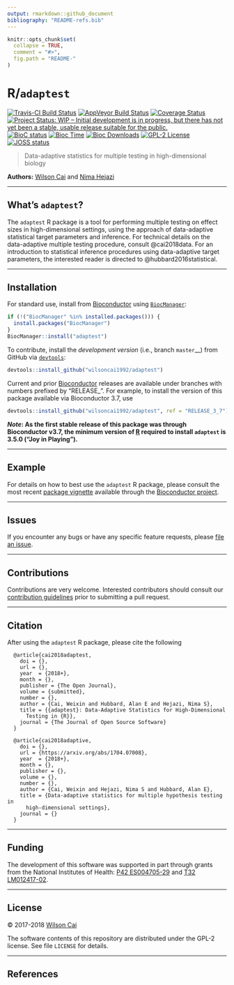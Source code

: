 ```yaml
---
output: rmarkdown::github_document
bibliography: "README-refs.bib"
---
```


<!-- README.md is generated from README.Rmd. Please edit that file -->

```r
knitr::opts_chunk$set(
  collapse = TRUE,
  comment = "#>",
  fig.path = "README-"
)
```

# R/`adaptest`

[![Travis-CI Build Status](https://travis-ci.org/wilsoncai1992/adaptest.svg?branch=master)](https://travis-ci.org/wilsoncai1992/adaptest?branch=master)
[![AppVeyor Build  Status](https://ci.appveyor.com/api/projects/status/github/wilsoncai1992/adaptest?branch=master&svg=true)](https://ci.appveyor.com/project/wilsoncai1992/adaptest/)
[![Coverage Status](https://img.shields.io/codecov/c/github/wilsoncai1992/adaptest/master.svg)](https://codecov.io/github/wilsoncai1992/adaptest?branch=master)
[![Project Status: WIP – Initial development is in progress, but there has not yet been a stable, usable release suitable for the public.](http://www.repostatus.org/badges/latest/wip.svg)](http://www.repostatus.org/#wip)
[![BioC status](http://www.bioconductor.org/shields/build/release/bioc/adpatest.svg)](https://bioconductor.org/checkResults/release/bioc-LATEST/adpatest)
[![Bioc Time](http://bioconductor.org/shields/years-in-bioc/adpatest.svg)](https://bioconductor.org/packages/release/bioc/html/adpatest.html)
[![Bioc Downloads](http://bioconductor.org/shields/downloads/adpatest.svg)](https://bioconductor.org/packages/release/bioc/html/adpatest.html)
[![GPL-2 License](http://img.shields.io/:license-gpl2-blue.svg)](http://www.gnu.org/licenses/gpl-2.0.html)
[![JOSS status](http://joss.theoj.org/papers/7618d7d14ac77f6f502df3f9eac5917d/status.svg)](http://joss.theoj.org/papers/7618d7d14ac77f6f502df3f9eac5917d)

> Data-adaptive statistics for multiple testing in high-dimensional biology

__Authors:__ [Wilson Cai](https://stat.berkeley.edu/~wcai) and [Nima
Hejazi](https://nimahejazi.org)

---

## What's `adaptest`?

The `adaptest` R package is a tool for performing multiple testing on effect
sizes in high-dimensional settings, using the approach of data-adaptive
statistical target parameters and inference. For technical details on the
data-adaptive multiple testing procedure, consult @cai2018data. For an
introduction to statistical inference procedures using data-adaptive target
parameters, the interested reader is directed to @hubbard2016statistical.

---

## Installation

For standard use, install from
[Bioconductor](https://bioconductor.org/packages/adaptest) using
[`BiocManager`](https://CRAN.R-project.org/package=BiocManager):
```r
if (!("BiocManager" %in% installed.packages())) {
  install.packages("BiocManager")
}
BiocManager::install("adaptest")
```

To contribute, install the _development version_ (i.e., branch `master`__) from
GitHub via [`devtools`](https://www.rstudio.com/products/rpackages/devtools/):

```r
devtools::install_github("wilsoncai1992/adaptest")
```

Current and prior [Bioconductor](https://bioconductor.org) releases are
available under branches with numbers prefixed by "RELEASE_". For example, to
install the version of this package available via Bioconductor 3.7, use

```r
devtools::install_github("wilsoncai1992/adaptest", ref = "RELEASE_3_7")
```

**_Note_: As the first stable release of this package was through Bioconductor
v3.7, the minimum version of [R](https://www.r-project.org/) required to install
`adaptest` is 3.5.0 ("Joy in Playing").**

---

## Example

For details on how to best use the `adaptest` R package, please consult the most
recent [package
vignette](https://bioconductor.org/packages/release/bioc/vignettes/adaptest/inst/doc/differentialExpression.html)
available through the [Bioconductor
project](https://bioconductor.org/packages/adaptest).

---

## Issues

If you encounter any bugs or have any specific feature requests, please [file an
issue](https://github.com/wilsoncai1992/adaptest/issues).

---

## Contributions

Contributions are very welcome. Interested contributors should consult our
[contribution
guidelines](https://github.com/wilsoncai1992/adaptest/blob/master/CONTRIBUTING.md)
prior to submitting a pull request.

---

## Citation

After using the `adaptest` R package, please cite the following

      @article{cai2018adaptest,
        doi = {},
        url = {},
        year  = {2018+},
        month = {},
        publisher = {The Open Journal},
        volume = {submitted},
        number = {},
        author = {Cai, Weixin and Hubbard, Alan E and Hejazi, Nima S},
        title = {{adaptest}: Data-Adaptive Statistics for High-Dimensional
          Testing in {R}},
        journal = {The Journal of Open Source Software}
      }

      @article{cai2018adaptive,
        doi = {},
        url = {https://arxiv.org/abs/1704.07008},
        year  = {2018+},
        month = {},
        publisher = {},
        volume = {},
        number = {},
        author = {Cai, Weixin and Hejazi, Nima S and Hubbard, Alan E},
        title = {Data-adaptive statistics for multiple hypothesis testing in
          high-dimensional settings},
        journal = {}
      }

---

## Funding

The development of this software was supported in part through grants from the
National Institutes of Health: [P42 ES004705-29](https://projectreporter.nih.gov/project_info_details.cfm?aid=9260357&map=y)
and [T32 LM012417-02](https://projectreporter.nih.gov/project_info_description.cfm?aid=9248418&icde=37849831&ddparam=&ddvalue=&ddsub=&cr=1&csb=default&cs=ASC&pball=).

---

## License

&copy; 2017-2018 [Wilson Cai](https://statistics.berkeley.edu/~wcai)

The software contents of this repository are distributed under the GPL-2
license. See file `LICENSE` for details.

---

## References

